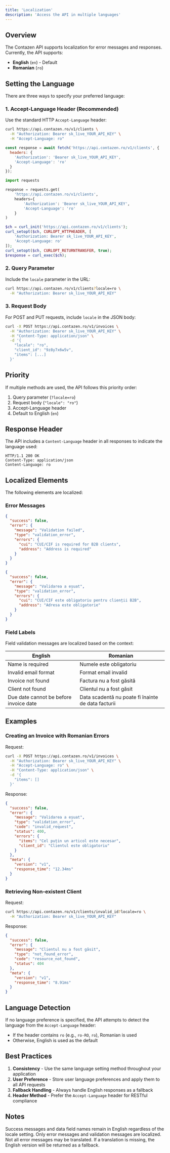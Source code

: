 ```yaml
---
title: 'Localization'
description: 'Access the API in multiple languages'
---
```


## Overview

The Contazen API supports localization for error messages and responses. Currently, the API supports:

- **English** (`en`) - Default
- **Romanian** (`ro`)

## Setting the Language

There are three ways to specify your preferred language:

### 1. Accept-Language Header (Recommended)

Use the standard HTTP `Accept-Language` header:

<CodeGroup>

```bash cURL
curl https://api.contazen.ro/v1/clients \
  -H "Authorization: Bearer sk_live_YOUR_API_KEY" \
  -H "Accept-Language: ro"
```

```javascript Node.js
const response = await fetch('https://api.contazen.ro/v1/clients', {
  headers: {
    'Authorization': 'Bearer sk_live_YOUR_API_KEY',
    'Accept-Language': 'ro'
  }
});
```

```python Python
import requests

response = requests.get(
    'https://api.contazen.ro/v1/clients',
    headers={
        'Authorization': 'Bearer sk_live_YOUR_API_KEY',
        'Accept-Language': 'ro'
    }
)
```

```php PHP
$ch = curl_init('https://api.contazen.ro/v1/clients');
curl_setopt($ch, CURLOPT_HTTPHEADER, [
    'Authorization: Bearer sk_live_YOUR_API_KEY',
    'Accept-Language: ro'
]);
curl_setopt($ch, CURLOPT_RETURNTRANSFER, true);
$response = curl_exec($ch);
```

</CodeGroup>

### 2. Query Parameter

Include the `locale` parameter in the URL:

```bash
curl https://api.contazen.ro/v1/clients?locale=ro \
  -H "Authorization: Bearer sk_live_YOUR_API_KEY"
```

### 3. Request Body

For POST and PUT requests, include `locale` in the JSON body:

```bash
curl -X POST https://api.contazen.ro/v1/invoices \
  -H "Authorization: Bearer sk_live_YOUR_API_KEY" \
  -H "Content-Type: application/json" \
  -d '{
    "locale": "ro",
    "client_id": "9z8y7x6w5v",
    "items": [...]
  }'
```

## Priority

If multiple methods are used, the API follows this priority order:

1. Query parameter (`?locale=ro`)
2. Request body (`"locale": "ro"`)
3. Accept-Language header
4. Default to English (`en`)

## Response Header

The API includes a `Content-Language` header in all responses to indicate the language used:

```http
HTTP/1.1 200 OK
Content-Type: application/json
Content-Language: ro
```

## Localized Elements

The following elements are localized:

### Error Messages

<CodeGroup>

```json English Response
{
  "success": false,
  "error": {
    "message": "Validation failed",
    "type": "validation_error",
    "errors": {
      "cui": "CUI/CIF is required for B2B clients",
      "address": "Address is required"
    }
  }
}
```

```json Romanian Response
{
  "success": false,
  "error": {
    "message": "Validarea a eșuat",
    "type": "validation_error",
    "errors": {
      "cui": "CUI/CIF este obligatoriu pentru clienții B2B",
      "address": "Adresa este obligatorie"
    }
  }
}
```

</CodeGroup>

### Field Labels

Field validation messages are localized based on the context:

| English | Romanian |
|---------|----------|
| Name is required | Numele este obligatoriu |
| Invalid email format | Format email invalid |
| Invoice not found | Factura nu a fost găsită |
| Client not found | Clientul nu a fost găsit |
| Due date cannot be before invoice date | Data scadentă nu poate fi înainte de data facturii |

## Examples

### Creating an Invoice with Romanian Errors

Request:
```bash
curl -X POST https://api.contazen.ro/v1/invoices \
  -H "Authorization: Bearer sk_live_YOUR_API_KEY" \
  -H "Accept-Language: ro" \
  -H "Content-Type: application/json" \
  -d '{
    "items": []
  }'
```

Response:
```json
{
  "success": false,
  "error": {
    "message": "Validarea a eșuat",
    "type": "validation_error",
    "code": "invalid_request",
    "status": 400,
    "errors": {
      "items": "Cel puțin un articol este necesar",
      "client_id": "Clientul este obligatoriu"
    }
  },
  "meta": {
    "version": "v1",
    "response_time": "12.34ms"
  }
}
```

### Retrieving Non-existent Client

Request:
```bash
curl https://api.contazen.ro/v1/clients/invalid_id?locale=ro \
  -H "Authorization: Bearer sk_live_YOUR_API_KEY"
```

Response:
```json
{
  "success": false,
  "error": {
    "message": "Clientul nu a fost găsit",
    "type": "not_found_error",
    "code": "resource_not_found",
    "status": 404
  },
  "meta": {
    "version": "v1",
    "response_time": "8.91ms"
  }
}
```

## Language Detection

If no language preference is specified, the API attempts to detect the language from the `Accept-Language` header:

- If the header contains `ro` (e.g., `ro-RO`, `ro`), Romanian is used
- Otherwise, English is used as the default

## Best Practices

1. **Consistency** - Use the same language setting method throughout your application
2. **User Preference** - Store user language preferences and apply them to all API requests
3. **Fallback Handling** - Always handle English responses as a fallback
4. **Header Method** - Prefer the `Accept-Language` header for RESTful compliance

## Notes

<Note>
  Success messages and data field names remain in English regardless of the locale setting. Only error messages and validation messages are localized.
</Note>

<Warning>
  Not all error messages may be translated. If a translation is missing, the English version will be returned as a fallback.
</Warning>